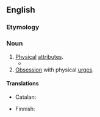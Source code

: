 ==English==

===Etymology===
{{suffix|en|physical|ity}}

===Noun===
{{en-noun|~}}

# [[physical#Adjective|Physical]] [[attribute#Noun|attributes]].
#* {{RQ:Undertale|passage=Their bodies started to melt, and lost what '''physicality''' they had. Pretty soon, all of the test subjects had melted together into&nbsp;… Those.}}
# [[obsession|Obsession]] with physical [[urge#Noun|urges]].

====Translations====
{{trans-top|physical attributes}}
* Catalan: {{t|ca|fisicitat|f}}
{{trans-mid}}
* Finnish: {{t|fi|fysikaalisuus}}
{{trans-bottom}}